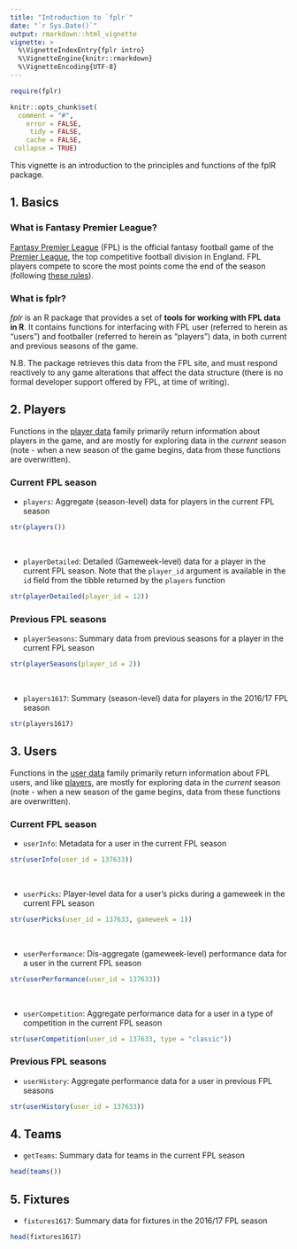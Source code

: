 ```yaml
---
title: "Introduction to `fplr`"
date: "`r Sys.Date()`"
output: rmarkdown::html_vignette
vignette: >
  %\VignetteIndexEntry{fplr intro}
  %\VignetteEngine{knitr::rmarkdown}
  %\VignetteEncoding{UTF-8}
---
```


```r
require(fplr)

knitr::opts_chunk$set(
  comment = "#",
    error = FALSE,
     tidy = FALSE,
    cache = FALSE,
 collapse = TRUE)
```

This vignette is an introduction to the principles and functions of the fplR package.

## 1. Basics {#basics-1}

### What is Fantasy Premier League?

[Fantasy Premier League](https://fantasy.premierleague.com) (FPL) is the official fantasy football game of the [Premier League](https://www.premierleague.com/), the top competitive football division in England. FPL players compete to score the most points come the end of the season (following [these rules](https://fantasy.premierleague.com/a/help)).

### What is fplr?

*fplr* is an R package that provides a set of **tools for working with FPL data in R**. It contains functions for interfacing with FPL user (referred to herein as "users") and footballer (referred to herein as "players") data, in both current and previous seasons of the game. 

N.B. The package retrieves this data from the FPL site, and must respond reactively to any game alterations that affect the data structure (there is no formal developer support offered by FPL, at time of writing).

## 2. Players {#player-2}

Functions in the [player data](#player-2) family primarily return information about players in the game, and are mostly for exploring data in the *current* season (note - when a new season of the game begins, data from these functions are overwritten).

### Current FPL season

* `players`: Aggregate (season-level) data for players in the current FPL season

```r
str(players())
```

<br>

* `playerDetailed`: Detailed (Gameweek-level) data for a player in the current FPL season. Note that the `player_id` argument is available in the `id` field from the tibble returned by the `players` function

```r
str(playerDetailed(player_id = 12))

```

### Previous FPL seasons

* `playerSeasons`: Summary data from previous seasons for a player in the current FPL season

```r
str(playerSeasons(player_id = 2))
```

<br>

* `players1617`: Summary (season-level) data for players in the 2016/17 FPL season

```r
str(players1617)
```

## 3. Users {#user-3}

Functions in the [user data](#user-3) family primarily return information about FPL users, and like [players](#player-2), are mostly for exploring data in the *current* season (note - when a new season of the game begins, data from these functions are overwritten).

### Current FPL season

* `userInfo`: Metadata for a user in the current FPL season

```r
str(userInfo(user_id = 137633))
```

<br>

* `userPicks`: Player-level data for a user's picks during a gameweek in the current FPL season

```r
str(userPicks(user_id = 137633, gameweek = 1))
```

<br>

* `userPerformance`: Dis-aggregate (gameweek-level) performance data for a user in the current FPL season

```r
str(userPerformance(user_id = 137633))
```

<br>

* `userCompetition`: Aggregate performance data for a user in a type of competition in the current FPL season

```r
str(userCompetition(user_id = 137633, type = "classic"))
```

### Previous FPL seasons

* `userHistory`: Aggregate performance data for a user in previous FPL seasons

```r
str(userHistory(user_id = 137633))
```

## 4. Teams {#team-4}

* `getTeams`: Summary data for teams in the current FPL season

```r
head(teams())
```

## 5. Fixtures {#fixture-5}

* `fixtures1617`: Summary data for fixtures in the 2016/17 FPL season

```r
head(fixtures1617)
```

